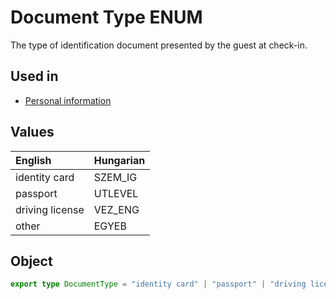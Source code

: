 # Document Type ENUM
The type of identification document presented by the guest at check-in.

## Used in
- [Personal information](/schemas/viza/segments/personal-information#documenttype)

## Values
| English         | Hungarian |
|:----------------|:----------|
| identity card   | SZEM_IG   |
| passport        | UTLEVEL   |
| driving license | VEZ_ENG   |
| other           | EGYEB     |

## Object
```ts
export type DocumentType = "identity card" | "passport" | "driving license" | "other";
```
